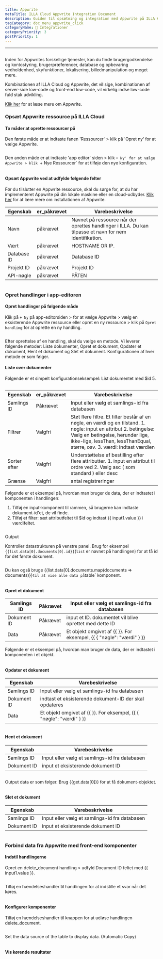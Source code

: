 ```yaml
---
title: Appwrite
metaTitle: ILLA Cloud Appwrite Integration Document
description: Guiden til opsætning og integration med Appwrite på ILLA Cloud
tagCategory: doc_menu_appwrite_click
categoryName: 🔨 Integrationer
categoryPriority: 3
postPriority: 1
---
```


* * *

## <Heading hidden>Appwrite Database</Heading>

Inden for Appwrites forskellige tjenester, kan du finde brugergodkendelse og kontostyring, brugerpræferencer, database og opbevaring vedholdenhed, skyfunktioner, lokalisering, billedmanipulation og meget mere. 

Kombinationen af ILLA Cloud og Appwrite, det vil sige, kombinationen af server-side low-code og front-end low-code, vil virkelig indse low-code fuld stak udvikling.

[Klik her](https://appwrite.io/) for at læse mere om Appwrite.

### Opsæt Appwrite ressource på ILLA Cloud

#### To måder at oprette ressourcer på

Den første måde er at indtaste fanen 'Ressourcer' > klik på 'Opret ny' for at vælge Appwrite. 

<img src='https://cdn.illacloud.com/official-website/img/docs/assemble/appwrite1.png' alt="" />

Den anden måde er at indtaste 'app editor' siden > klik `+ Ny' for at vælge Appwrite > klik `+ Nye Ressourcer\` for at tilføje den nye konfiguration. 

<img src='https://cdn.illacloud.com/official-website/img/docs/assemble/appwrite2.png' alt="" />

#### Opsæt Appwrite ved at udfylde følgende felter

Før du tilslutter en Appwrite ressource, skal du sørge for, at du har implementeret Appwrite på din lokale maskine eller en cloud-udbyder. [Klik her](https://appwrite.io/docs/installation) for at lære mere om installationen af Appwrite. 

| Egenskab    | er_påkrævet | Varebeskrivelse                                                                                          |
| ----------- | ----------- | -------------------------------------------------------------------------------------------------------- |
| Navn        | påkrævet    | Navnet på ressource når der oprettes handlinger i ILLA. Du kan tilpasse et navn for nem identifikation.  |
| Vært        | påkrævet    | HOSTNAME OR IP.                                                                                          |
| Database ID | påkrævet    | Database ID                                                                                              |
| Projekt ID  | påkrævet    | Projekt ID                                                                                               |
| API-nøgle   | påkrævet    | PÅTEN                                                                                                    |

<img src='https://cdn.illacloud.com/official-website/img/docs/assemble/appwrite3.png' alt="" />

### Opret handlinger i app-editoren

#### Opret handlinger på følgende måde

Klik på `+ Ny` på app-editorsiden > for at vælge Appwrite > vælg en eksisterende Appwrite ressource eller opret en ny ressource > klik på `Opret handling` for at oprette en ny handling. 

<img src='https://cdn.illacloud.com/official-website/img/docs/assemble/appwrite4.png' alt="" />

Efter oprettelse af en handling, skal du vælge en metode. Vi leverer følgende metoder: Liste dokumenter, Opret et dokument, Opdater et dokument, Hent et dokument og Slet et dokument. Konfigurationen af hver metode er som følger. 

#### Liste over dokumenter

Følgende er et simpelt konfigurationseksempel: List dokumentet med $id 5. 

<img src='https://cdn.illacloud.com/official-website/img/docs/assemble/appwrite5.png' alt="" />

| Egenskab     | er_påkrævet | Varebeskrivelse                                                                                                                                                                                                                    |
| ------------ | ----------- | ---------------------------------------------------------------------------------------------------------------------------------------------------------------------------------------------------------------------------------- |
| Samlings ID  | Påkrævet    | Input eller vælg et samlings-id fra databasen                                                                                                                                                                                      |
| Filtrer      | Valgfri     | Støt flere filtre. Et filter består af en nøgle, en værdi og en tilstand. 1. nøgle: input en attribut 2. betingelse: Vælg en betingelse, herunder lige, ikke-lige, lessThan, lessThanEqual, større, osv. 3. værdi: indtast værdien |
| Sorter efter | Valgfri     | Understøttelse af bestilling efter flere attributter. 1. input en attribut til ordre ved 2. Vælg asc ( som standard ) eller desc                                                                                                   |
| Grænse       | Valgfri     | antal registreringer                                                                                                                                                                                                               |

Følgende er et eksempel på, hvordan man bruger de data, der er indtastet i komponenten i handlingen:

1.  Tilføj en input-komponent til rammen, så brugerne kan indtaste dokument-id'et, de vil finde.  
2.  Tilføj et filter: sæt attributfeltet til $id og indtast {{ input1.value }} i værdifeltet. 

<img src='https://cdn.illacloud.com/official-website/img/docs/assemble/appwrite6.png' alt="" />

Output

Kontroller datastrukturen på venstre panel. Brug for eksempel `{{list.data[0].documents[0].id}}`(`list` er navnet på handlingen) for at få id for det første dokument. 

<img src='https://cdn.illacloud.com/official-website/img/docs/assemble/appwrite7.png' alt="" />

Du kan også bruge {{list.data[0].documents.map(documents => documents)}}`til at vise alle data på`table\` komponent. 

<img src='https://cdn.illacloud.com/official-website/img/docs/assemble/appwrite8.png' alt="" />

#### Opret et dokument

| Samlings ID | Påkrævet | Input eller vælg et samlings-id fra databasen                        |
| ----------- | -------- | -------------------------------------------------------------------- |
| Dokument ID | Påkrævet | input et ID. dokumentet vil blive oprettet med dette ID              |
| Data        | Påkrævet | Et objekt omgivet af {{ }}. For eksempel, {{ { "nøgle": "værdi" } }} |

Følgende er et eksempel på, hvordan man bruger de data, der er indtastet i komponenten i et objekt. 

<img src='https://cdn.illacloud.com/official-website/img/docs/assemble/appwrite9.png' alt="" />

#### Opdater et dokument

| Egenskab    | Varebeskrivelse                                                      |
| ----------- | -------------------------------------------------------------------- |
| Samlings ID | Input eller vælg et samlings-id fra databasen                        |
| Dokument ID | indtast et eksisterende dokument-ID der skal opdateres               |
| Data        | Et objekt omgivet af {{ }}. For eksempel, {{ { "nøgle": "værdi" } }} |

<img src='https://cdn.illacloud.com/official-website/img/docs/assemble/appwrite10.png' alt="" />

#### Hent et dokument

| Egenskab    | Varebeskrivelse                               |
| ----------- | --------------------------------------------- |
| Samlings ID | Input eller vælg et samlings-id fra databasen |
| Dokument ID | input et eksisterende dokument ID             |

<img src='https://cdn.illacloud.com/official-website/img/docs/assemble/appwrite11.png' alt="" />

Output data er som følger. Brug {{get.data[0]}} for at få dokument-objektet.

<img src='https://cdn.illacloud.com/official-website/img/docs/assemble/appwrite12.png' alt="" />

#### Slet et dokument

| Egenskab    | Varebeskrivelse                               |
| ----------- | --------------------------------------------- |
| Samlings ID | Input eller vælg et samlings-id fra databasen |
| Dokument ID | input et eksisterende dokument ID             |

<img src='https://cdn.illacloud.com/official-website/img/docs/assemble/appwrite13.png' alt="" />

### Forbind data fra Appwrite med front-end komponenter

#### Indstil handlingerne

Opret en delete_document handling > udfyld Document ID feltet med {{ input1.value }}. 

<img src='https://cdn.illacloud.com/official-website/img/docs/assemble/appwrite14.png' alt="" />

Tilføj en hændelseshandler til handlingen for at indstille et svar når det køres. 

<img src='https://cdn.illacloud.com/official-website/img/docs/assemble/appwrite15.png' alt="" />

#### Konfigurer komponenter

Tilføj en hændelseshandler til knappen for at udløse handlingen delete_document. 

<img src='https://cdn.illacloud.com/official-website/img/docs/assemble/appwrite16.png' alt="" />

Set the data source of the table to display data. (Automatic Copy) 

<img src='https://cdn.illacloud.com/official-website/img/docs/assemble/appwrite17.png' alt="" />

#### Vis kørende resultater

<img src='https://cdn.illacloud.com/official-website/img/docs/assemble/appwrite18.gif' alt="" />
